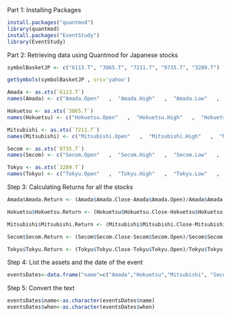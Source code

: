 Part 1: Installing Packages

```r
install.packages("quantmod")
library(quantmod)
install.packages("EventStudy")
library(EventStudy)
```

Part 2: Retrieving data using Quantmod for Japanese stocks

```r
symbolBasketJP <- c("6113.T", "3865.T", "7211.T", "9735.T", "3289.T")

getSymbols(symbolBasketJP , src='yahoo')

Amada <- as.xts(`6113.T`)
names(Amada) <- c("Amada.Open"   ,  "Amada.High"   ,  "Amada.Low"   ,   "Amada.Close"  , "Amada.Volume",  "Amada.Adjusted")

Hokuetsu <- as.xts(`3865.T`)
names(Hokuetsu) <- c("Hokuetsu.Open"   ,  "Hokuetsu.High"   ,  "Hokuetsu.Low"   ,   "Hokuetsu.Close"  ,  "Hokuetsu.Volume",  "Hokuetsu.Adjusted")

Mitsubishi <- as.xts(`7211.T`)
names(Mitsubishi) <- c("Mitsubishi.Open"   ,  "Mitsubishi.High"   ,  "Mitsubishi.Low"   ,   "Mitsubishi.Close"  ,  "Mitsubishi.Volume",  "Mitsubishi.Adjusted")

Secom <- as.xts(`9735.T`)
names(Secom) <- c("Secom.Open"   ,  "Secom.High"   ,  "Secom.Low"   ,   "Secom.Close"  ,  "Secom.Volume",  "Secom.Adjusted")

Tokyu <- as.xts(`3289.T`)
names(Tokyu) <- c("Tokyu.Open"   ,  "Tokyu.High"   ,  "Tokyu.Low"   ,   "Tokyu.Close"  ,  "Tokyu.Volume",  "Tokyu.Adjusted")
```

Step 3: Calculating Returns for all the stocks

```r
Amada$Amada.Return <- (Amada$Amada.Close-Amada$Amada.Open)/Amada$Amada.Open

Hokuetsu$Hokuetsu.Return <- (Hokuetsu$Hokuetsu.Close-Hokuetsu$Hokuetsu.Open)/Hokuetsu$Hokuetsu.Open

Mitsubishi$Mitsubishi.Return <- (Mitsubishi$Mitsubishi.Close-Mitsubishi$Mitsubishi.Open)/Mitsubishi$Mitsubishi.Open

Secom$Secom.Return <- (Secom$Secom.Close-Secom$Secom.Open)/Secom$Secom.Open

Tokyu$Tokyu.Return <- (Tokyu$Tokyu.Close-Tokyu$Tokyu.Open)/Tokyu$Tokyu.Open
```

Step 4: List the assets and the date of the event
```r
eventsDates<-data.frame("name"=c("Amada","Hokuetsu","Mitsubishi", "Secom", "Tokyu"), "when"=c("2018-07-09","2018-07-09","2018-07-09","2018-07-09","2018-07-09")) 
```

Step 5: Convert the text
```r
eventsDates$name<-as.character(eventsDates$name) 
eventsDates$when<-as.character(eventsDates$when) 
```

